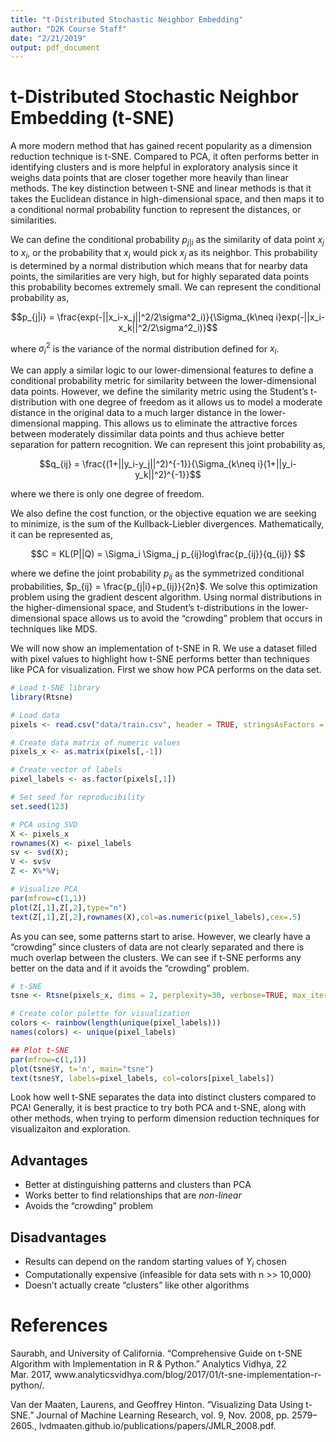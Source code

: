 ```yaml
---
title: "t-Distributed Stochastic Neighbor Embedding"
author: "D2K Course Staff"
date: "2/21/2019"
output: pdf_document
---
```


# t-Distributed Stochastic Neighbor Embedding (t-SNE)

A more modern method that has gained recent popularity as a dimension reduction technique is t-SNE. Compared to PCA, it often performs better in identifying clusters and is more helpful in exploratory analysis since it weighs data points that are closer together more heavily than linear methods. The key distinction between t-SNE and linear methods is that it takes the Euclidean distance in high-dimensional space, and then maps it to a conditional normal probability function to represent the distances, or similarities. 

We can define the conditional probability $p_{j|i}$ as the similarity of data point $x_j$ to $x_i$, or the probability that $x_i$ would pick $x_j$ as its neighbor. This probability is determined by a normal distribution which means that for nearby data points, the similarities are very high, but for highly separated data points this probability becomes extremely small. We can represent the conditional probability as,

$$p_{j|i} = \frac{exp(-||x_i-x_j||^2/2\sigma^2_i)}{\Sigma_{k\neq i}exp(-||x_i-x_k||^2/2\sigma^2_i)}$$

where $\sigma^2_i$ is the variance of the normal distribution defined for $x_i$.

We can apply a similar logic to our lower-dimensional features to define a conditional probability metric for similarity between the lower-dimensional data points. However, we define the similarity metric using the Student's t-distribution with one degree of freedom as it allows us to model a moderate distance in the original data to a much larger distance in the lower-dimensional mapping. This allows us to eliminate the attractive forces between moderately dissimilar data points and thus achieve better separation for pattern recognition. We can represent this joint probability as, 

$$q_{ij} = \frac{(1+||y_i-y_j||^2)^{-1}}{\Sigma_{k\neq i}(1+||y_i-y_k||^2)^{-1}}$$

where we there is only one degree of freedom.  

We also define the cost function, or the objective equation we are seeking to minimize, is the sum of the Kullback-Liebler divergences. Mathematically, it can be represented as,

$$C = KL(P||Q) = \Sigma_i \Sigma_j p_{ij}log\frac{p_{ij}}{q_{ij}} $$

where we define the joint probability $p_{ij}$ as the symmetrized conditional probabilities, $p_{ij} = \frac{p_{j|i}+p_{ij}}{2n}$. We solve this optimization problem using the gradient descent algorithm. Using normal distributions in the higher-dimensional space, and Student's t-distributions in the lower-dimensional space allows us to avoid the "crowding" problem that occurs in techniques like MDS. 

We will now show an implementation of t-SNE in R. We use a dataset filled with pixel values to highlight how t-SNE performs better than techniques like PCA for visualization. First we show how PCA performs on the data set.

```r
# Load t-SNE library
library(Rtsne)

# Load data
pixels <- read.csv("data/train.csv", header = TRUE, stringsAsFactors = FALSE)

# Create data matrix of numeric values
pixels_x <- as.matrix(pixels[,-1])

# Create vector of labels
pixel_labels <- as.factor(pixels[,1])

# Set seed for reproducibility
set.seed(123)

# PCA using SVD
X <- pixels_x
rownames(X) <- pixel_labels
sv <- svd(X);
V <- sv$v
Z <- X%*%V;

# Visualize PCA
par(mfrow=c(1,1))
plot(Z[,1],Z[,2],type="n")
text(Z[,1],Z[,2],rownames(X),col=as.numeric(pixel_labels),cex=.5)
```

As you can see, some patterns start to arise. However, we clearly have a "crowding" since clusters of data are not clearly separated and there is much overlap between the clusters. We can see if t-SNE performs any better on the data and if it avoids the "crowding" problem.

```r
# t-SNE
tsne <- Rtsne(pixels_x, dims = 2, perplexity=30, verbose=TRUE, max_iter = 500)

# Create color palette for visualization
colors <- rainbow(length(unique(pixel_labels)))
names(colors) <- unique(pixel_labels)

## Plot t-SNE
par(mfrow=c(1,1))
plot(tsne$Y, t='n', main="tsne")
text(tsne$Y, labels=pixel_labels, col=colors[pixel_labels])
```

Look how well t-SNE separates the data into distinct clusters compared to PCA! Generally, it is best practice to try both PCA and t-SNE, along with other methods, when trying to perform dimension reduction techniques for visualizaiton and exploration.

## Advantages

- Better at distinguishing patterns and clusters than PCA
- Works better to find relationships that are *non-linear*
- Avoids the "crowding" problem

## Disadvantages

- Results can depend on the random starting values of $Y_i$ chosen
- Computationally expensive (infeasible for data sets with n >> 10,000)
- Doesn't actually create "clusters" like other algorithms

# References

Saurabh, and University of California. “Comprehensive Guide on t-SNE Algorithm with Implementation in R & Python.” Analytics Vidhya, 22 Mar. 2017, www.analyticsvidhya.com/blog/2017/01/t-sne-implementation-r-python/.

Van der Maaten, Laurens, and Geoffrey Hinton. “Visualizing Data Using t-SNE.” Journal of Machine Learning Research, vol. 9, Nov. 2008, pp. 2579–2605., lvdmaaten.github.io/publications/papers/JMLR_2008.pdf.
